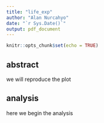```yaml
---
title: "life_exp"
author: "Alan Nurcahyo"
date: "`r Sys.Date()`"
output: pdf_document
---
```


```r
knitr::opts_chunk$set(echo = TRUE)
```

## abstract
we will reproduce the plot


## analysis

here we begin the analysis

```r

```

